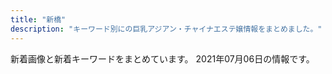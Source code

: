 ```yaml
---
title: "新橋"
description: "キーワード別にの巨乳アジアン・チャイナエステ嬢情報をまとめました。"
---
```


新着画像と新着キーワードをまとめています。
2021年07月06日の情報です。

<DmmAffiliateIns />
<KeywordTable
  shops={
    [
    {
        "url": "http://tamachi-en.link/",
        "name": "\u7e01",
        "station": "JR\u7530\u753a\u99c5\u6771\u53e3",
        "keywords": {
            "C": 16
        },
        "img_links": [
            "http://tamachi-en.link/images/sakula.jpg",
            "http://tamachi-en.link/images/g3.jpg",
            "http://tamachi-en.link/images/g1.jpg",
            "http://tamachi-en.link/images/g5.jpg",
            "http://tamachi-en.link/images/g0.jpg",
            "http://tamachi-en.link/images/g8.jpg",
            "http://tamachi-en.link/images/g2.jpg",
            "http://tamachi-en.link/images/g6.jpg",
            "http://tamachi-en.link/images/zi_link.png",
            "http://tamachi-en.link/images/g4.jpg",
            "http://tamachi-en.link/images/zi_staff.png",
            "http://tamachi-en.link/images/top.jpg",
            "http://tamachi-en.link/images/mobile.png",
            "http://tamachi-en.link/images/new1.jpg"
        ]
    },
    {
        "station": "JR\u6d5c\u677e\u753a\u99c5\u5357\u53e3",
        "url": "http://yukizhouse00.web.fc2.com/",
        "img_links": [
            "http://yukizhouse00.web.fc2.com/images/portfolio/work-5.jpg",
            "http://yukizhouse00.web.fc2.com/images/portfolio/work-4.jpg",
            "http://yukizhouse00.web.fc2.com/images/portfolio/work-1.jpg",
            "http://yukizhouse00.web.fc2.com/images/slider/slid2.jpg",
            "http://yukizhouse00.web.fc2.com/images/portfolio/work-2.jpg",
            "http://yukizhouse00.web.fc2.com/images/portfolio/work-6.jpg",
            "http://yukizhouse00.web.fc2.com/images/portfolio/work-3.jpg",
            "http://yukizhouse00.web.fc2.com/images/slider/slid1.jpg"
        ],
        "name": "Yuki\u2019s House",
        "keywords": {}
    },
    {
        "keywords": {
            "C": 4,
            "E": 6,
            "D": 14
        },
        "name": "SERA",
        "img_links": [
            "https://hamamatsucho-mensesthe.net/wp/wp-content/uploads/2020/11/urara.jpg",
            "https://hamamatsucho-mensesthe.net/wp/images/top1.jpg",
            "https://hamamatsucho-mensesthe.net/wp/wp-content/uploads/2020/08/ayaka.jpg",
            "https://hamamatsucho-mensesthe.net/wp/wp-content/uploads/2021/07/rika.jpg",
            "https://hamamatsucho-mensesthe.net/images/footer-l.png",
            "https://hamamatsucho-mensesthe.net/images/footer-r.png",
            "https://hamamatsucho-mensesthe.net/images/flower.png",
            "https://hamamatsucho-mensesthe.net/wp/wp-content/uploads/2020/02/nana.jpg",
            "https://hamamatsucho-mensesthe.net/room/room-l1.jpg",
            "https://hamamatsucho-mensesthe.net/room/room-l6.jpg",
            "https://hamamatsucho-mensesthe.net/wp/wp-content/uploads/2019/05/alice-150x150.jpg",
            "https://hamamatsucho-mensesthe.net/wp/wp-content/uploads/2019/07/587590BB-96D0-4887-BE26-3B1413FF7283-150x150.jpeg",
            "https://hamamatsucho-mensesthe.net/staff/top/rika-s1.jpg",
            "https://hamamatsucho-mensesthe.net/staff/top/mitsuki-s1.jpg",
            "https://hamamatsucho-mensesthe.net/wp/wp-content/uploads/2021/01/yuna-150x150.jpg",
            "https://hamamatsucho-mensesthe.net/wp/wp-content/uploads/2020/01/misaki-l2.jpg",
            "https://hamamatsucho-mensesthe.net/icon/facebook.png",
            "https://hamamatsucho-mensesthe.net/room/room-l5.jpg",
            "https://hamamatsucho-mensesthe.net/icon/twitter.png",
            "https://hamamatsucho-mensesthe.net/wp/wp-content/uploads/2020/01/emi-l1.jpg",
            "https://hamamatsucho-mensesthe.net/wp/icon/facebook.png",
            "https://hamamatsucho-mensesthe.net/wp/wp-content/uploads/2021/07/rika-150x150.jpg",
            "https://hamamatsucho-mensesthe.net/wp/wp-content/uploads/2020/10/aki-150x150.jpg",
            "https://hamamatsucho-mensesthe.net/wp/wp-content/uploads/2020/02/stand-by.jpg",
            "https://hamamatsucho-mensesthe.net/wp/images/mensesthe.jpg",
            "https://hamamatsucho-mensesthe.net/wp/wp-content/uploads/2019/05/rin-150x150.jpg",
            "https://hamamatsucho-mensesthe.net/images/clear.png",
            "https://hamamatsucho-mensesthe.net/icon/google_plus.png",
            "https://hamamatsucho-mensesthe.net/wp/images/clear.png",
            "https://hamamatsucho-mensesthe.net/room/room-l3.jpg",
            "https://hamamatsucho-mensesthe.net/wp/wp-content/uploads/2019/07/0677E994-1DBF-4E0E-AB70-7CA5C034B140-150x150.jpeg",
            "https://hamamatsucho-mensesthe.net/wp/wp-content/uploads/2020/02/1714CAA8-3D57-4009-AB72-F5A8E6B60310.jpeg",
            "https://hamamatsucho-mensesthe.net/room/room-l4.jpg",
            "https://hamamatsucho-mensesthe.net/wp/wp-content/uploads/2019/05/nao-150x150.jpg",
            "https://hamamatsucho-mensesthe.net/wp/wp-content/uploads/2018/11/yui-l1.jpg",
            "https://hamamatsucho-mensesthe.net/wp/icon/twitter.png",
            "https://hamamatsucho-mensesthe.net/wp/wp-content/uploads/2019/10/eri-150x150.jpg",
            "https://hamamatsucho-mensesthe.net/staff/top/ayaka-s1.jpg",
            "https://hamamatsucho-mensesthe.net/link/mens-esthe.png",
            "https://hamamatsucho-mensesthe.net/wp/icon/google_plus.png",
            "https://hamamatsucho-mensesthe.net/wp/images/top3.jpg",
            "https://hamamatsucho-mensesthe.net/staff/top/emi-s1.jpg",
            "https://hamamatsucho-mensesthe.net/room/room-l2.jpg",
            "https://hamamatsucho-mensesthe.net/staff/top/rin-s1.jpg",
            "https://hamamatsucho-mensesthe.net/wp/wp-content/uploads/2021/05/yuki.jpg",
            "https://hamamatsucho-mensesthe.net/wp/wp-content/uploads/2020/01/mitsuki.jpg",
            "https://hamamatsucho-mensesthe.net/staff/top/nao-s1.jpg",
            "https://hamamatsucho-mensesthe.net/wp/icon/line.png",
            "https://hamamatsucho-mensesthe.net/staff/top/aki-s1.jpg",
            "https://hamamatsucho-mensesthe.net/staff/top/miyu-s1.jpg",
            "https://hamamatsucho-mensesthe.net/wp/wp-content/uploads/2021/05/yuki-s1-150x150.jpg",
            "https://hamamatsucho-mensesthe.net/wp/images/top2.jpg",
            "https://hamamatsucho-mensesthe.net/icon/line.png"
        ],
        "station": "JR\u6d5c\u677e\u753a\u99c5\u5317\u53e3",
        "url": "https://hamamatsucho-mensesthe.net/"
    },
    {
        "station": "JR\u65b0\u6a4b\u99c5\u70cf\u68ee\u53e3",
        "img_links": [
            "https://aroma-queen.work/images/st/st_bibi_1.jpg",
            "https://aroma-queen.work/images/st/st_19.jpg",
            "https://aroma-queen.work/images/top_campaign_dec.jpg",
            "https://aroma-queen.work/images/st/st_sofea_2.jpg",
            "https://aroma-queen.work/images/st/st_aya_1.jpg",
            "https://aroma-queen.work/images/st/st_rei_2.jpg",
            "https://aroma-queen.work/images/st/st_nana_1.jpg",
            "https://aroma-queen.work/images/st/st_25.jpg",
            "https://aroma-queen.work/images/st/st_16_1.jpg",
            "https://aroma-queen.work/images/st/st_yuri_2.jpg",
            "https://aroma-queen.work/images/st/st_hana_1.jpg",
            "https://aroma-queen.work/images/st/st_kiki2.jpg",
            "https://aroma-queen.work/images/st/st_rei.jpg",
            "https://aroma-queen.work/images/st/st_5_1.jpg",
            "https://aroma-queen.work/images/st/st_mirror_2.jpg",
            "https://aroma-queen.work/images/st/st_minto_1.jpg",
            "https://aroma-queen.work/images/st/st_jerry.jpg",
            "https://aroma-queen.work/images/st/st_yuri_3.jpg",
            "https://aroma-queen.work/images/st/st_koko_1.jpg",
            "https://aroma-queen.work/images/st/st_kiki_1.jpg",
            "https://aroma-queen.work/images/st/st_cindy.jpg",
            "https://aroma-queen.work/images/st/st_mayumi_1.jpg",
            "https://aroma-queen.work/images/st/st_aiko_1.jpg",
            "https://aroma-queen.work/images/st/st_kou1.jpg",
            "https://aroma-queen.work/images/st/st_shizuka_1.jpg",
            "https://aroma-queen.work/images/st/st_nuna.jpg",
            "https://aroma-queen.work/images/st/st_ryuu_2.jpg",
            "https://aroma-queen.work/images/st/st_pink_1.jpg",
            "https://aroma-queen.work/images/st/st_koy_2.jpg",
            "https://aroma-queen.work/images/st/st_miki.jpg",
            "https://aroma-queen.work/images/st/st_nami_1.jpg",
            "https://aroma-queen.work/images/st/st_nuna3.jpg",
            "https://aroma-queen.work/images/st/st_rei_3.jpg",
            "https://aroma-queen.work/images/st/st_mai_1.jpg",
            "https://aroma-queen.work/images/st/st_pink_2.jpg",
            "https://aroma-queen.work/images/st/st_kei.jpg",
            "https://aroma-queen.work/images/week_campaign.jpg",
            "https://aroma-queen.work/images/st/st_chiba_4.jpg",
            "https://aroma-queen.work/images/st/st_koko.jpg",
            "https://aroma-queen.work/images/st/st_14_1.jpg",
            "https://aroma-queen.work/images/st/st_min_2.jpg",
            "https://aroma-queen.work/images/st/st_rinda_6.jpg",
            "https://aroma-queen.work/images/st/st_anan.jpg",
            "https://aroma-queen.work/images/st/st_rinda_2.jpg",
            "https://aroma-queen.work/images/st/st_bibi.jpg",
            "https://aroma-queen.work/images/st/st_four1.jpg",
            "https://aroma-queen.work/images/st/st_rinda_4.jpg",
            "https://aroma-queen.work/images/st/st_maria.jpg",
            "https://aroma-queen.work/images/st/st_eri.jpg",
            "https://aroma-queen.work/images/st/st_rinda_0.jpg",
            "https://aroma-queen.work/images/st/st_10_1.jpg",
            "https://aroma-queen.work/images/st/st_nana.jpg",
            "https://aroma-queen.work/images/st/st_ou_3.jpg",
            "https://aroma-queen.work/images/st/st_jj_1.jpg",
            "https://aroma-queen.work/images/st/st_huxa.jpg",
            "https://aroma-queen.work/images/st/st_13.jpg",
            "https://aroma-queen.work/images/st/st_aiko_2.jpg",
            "https://aroma-queen.work/images/st/st_17_2.jpg",
            "https://aroma-queen.work/images/st/st_sakura_1.jpg",
            "https://aroma-queen.work/images/st/st_ai.jpg",
            "https://aroma-queen.work/images/st/st_min_4.jpg",
            "https://aroma-queen.work/images/st/st_hara3.jpg",
            "https://aroma-queen.work/images/st/st_chiba_2.jpg",
            "https://aroma-queen.work/images/st/st_joy_2.jpg",
            "https://aroma-queen.work/images/st/st_kaori_1.jpg",
            "https://aroma-queen.work/images/st/st_7_1.jpg",
            "https://aroma-queen.work/images/st/st_hara.jpg",
            "https://aroma-queen.work/images/st/st_joy_1.jpg",
            "https://aroma-queen.work/images/st/st_17.jpg",
            "https://aroma-queen.work/images/st/st_20_1.jpg",
            "https://aroma-queen.work/images/st/st_coco_1.jpg",
            "https://aroma-queen.work/images/st/st_22.jpg",
            "https://aroma-queen.work/images/st/st_joy.jpg",
            "https://aroma-queen.work/images/st/st_aigo.jpg",
            "https://aroma-queen.work/images/st/st_bibi_2.jpg",
            "https://aroma-queen.work/images/st/st_gei.jpg",
            "https://aroma-queen.work/images/st/st_mayumi_2.jpg",
            "https://aroma-queen.work/images/st/st_saya_0.jpg",
            "https://aroma-queen.work/images/st/st_angel_3.jpg",
            "https://aroma-queen.work/images/st/st_nanako.jpg",
            "https://aroma-queen.work/images/top.png",
            "https://aroma-queen.work/images/st/st_mimi_1.jpg",
            "https://aroma-queen.work/images/st/st_maya_1.jpg",
            "https://aroma-queen.work/images/st/st_rena_2.jpg",
            "https://aroma-queen.work/images/st/st_pink_3.jpg",
            "https://aroma-queen.work/images/st/st_risa_1.jpg",
            "https://aroma-queen.work/images/st/st_dan_3.jpg",
            "https://aroma-queen.work/images/st/st_hana_2.jpg",
            "https://aroma-queen.work/images/st/st_21.jpg",
            "https://aroma-queen.work/images/st/st_nori.jpg",
            "https://aroma-queen.work/images/st/st_18.jpg",
            "https://aroma-queen.work/images/st/st_yuri.jpg",
            "https://aroma-queen.work/images/st/st_nan.jpg",
            "https://aroma-queen.work/images/st/st_cake_1.jpg",
            "https://aroma-queen.work/images/st/st_saya_1.jpg",
            "https://aroma-queen.work/images/st/st_ou_1.jpg",
            "https://aroma-queen.work/images/st/st_ami_2.jpg",
            "https://aroma-queen.work/images/st/st_emi_1.jpg",
            "https://aroma-queen.work/images/st/st_ai1.jpg",
            "https://aroma-queen.work/images/st/st_nina_3.jpg",
            "https://aroma-queen.work/images/st/st_lucy_3.jpg",
            "https://aroma-queen.work/images/top_campaign_spring.jpg",
            "https://aroma-queen.work/images/st/st_mirror_3.jpg",
            "https://aroma-queen.work/images/st/st_20.jpg",
            "https://aroma-queen.work/images/top2.png",
            "https://aroma-queen.work/images/st/st_party_2.jpg",
            "https://aroma-queen.work/images/st/st_maisy.jpg",
            "https://aroma-queen.work/images/st/st_honey_1.jpg",
            "https://aroma-queen.work/images/st/st_risa_2.jpg",
            "https://aroma-queen.work/images/st/st_nuna2.jpg",
            "https://aroma-queen.work/images/st/st_aya.jpg",
            "https://aroma-queen.work/images/st/st_emi.jpg",
            "https://aroma-queen.work/images/st/st_ai_1.jpg",
            "https://aroma-queen.work/images/st/st_dan_2.jpg",
            "https://aroma-queen.work/images/st/st_17_1.jpg",
            "https://aroma-queen.work/images/st/st_sayuri_1.jpg",
            "https://aroma-queen.work/images/st/st_kou2.jpg",
            "https://aroma-queen.work/images/st/st_rinda_1.jpg",
            "https://aroma-queen.work/images/st/st_yumi.jpg",
            "https://aroma-queen.work/images/st/st_get_3.jpg",
            "https://aroma-queen.work/images/st/st_chiba_1.jpg",
            "https://aroma-queen.work/images/st/st_eiri.jpg",
            "https://aroma-queen.work/images/st/st_.jpg",
            "https://aroma-queen.work/images/st/st_jasmine_1.jpg",
            "https://aroma-queen.work/images/st/st_angel_2.jpg",
            "https://aroma-queen.work/images/st/st_ou_2.jpg",
            "https://aroma-queen.work/images/st/st_dan_1.jpg",
            "https://aroma-queen.work/images/st/st_kaori_2.jpg",
            "https://aroma-queen.work/images/st/st_yuyu.jpg"
        ],
        "name": "Aroma Coco8",
        "keywords": {
            "\u80f8": 4,
            "\u30bb\u30af\u30b7\u30fc": 25,
            "F": 2,
            "\u4e73": 4,
            "E": 13,
            "D": 7
        },
        "url": "https://aroma-queen.work/"
    },
    {
        "keywords": {
            "86": 4,
            "88": 11,
            "90": 2,
            "92": 5,
            "84": 6,
            "85": 12,
            "\u80f8": 1
        },
        "img_links": [
            "http://es-leon.link/images/guide3.jpg",
            "http://es-leon.link/images/nav_link05_no.png",
            "http://es-leon.link/photos/sites/45/2021/05/2021052608061121.jpg",
            "http://es-leon.link/images/nav_link06_no.png",
            "http://es-leon.link/images/slider04.jpg",
            "http://es-leon.link/images/nav_link07_no.png",
            "http://es-leon.link/photos/sites/45/2021/03/2021033111033425.jpg",
            "http://es-leon.link/photos/sites/45/2021/02/2021022815420713.jpg",
            "http://es-leon.link/photos/sites/45/2021/02/202102091355044.jpg",
            "http://es-leon.link/images/img_info.jpg",
            "http://es-leon.link/photos/sites/45/2021/02/2021022815431041.jpg",
            "http://es-leon.link/photos/sites/45/2021/05/2021050301212645.jpg",
            "http://es-leon.link/images/pagetop.jpg",
            "http://es-leon.link/photos/sites/45/2021/02/2021022813203297.jpg",
            "http://es-leon.link/photos/sites/45/2021/03/202103310417001.jpg",
            "http://es-leon.link/photos/sites/45/2021/06/2021062804513224.jpg",
            "http://es-leon.link/photos/sites/45/2021/04/2021041118464285.jpg",
            "http://es-leon.link/images/lineline.png",
            "http://es-leon.link/images/profile.png",
            "http://es-leon.link/images/nav_link03_no.png",
            "http://es-leon.link/photos/sites/45/2021/03/2021031222420647.jpg",
            "http://es-leon.link/photos/sites/45/2021/02/2021022702210178.jpg",
            "http://es-leon.link/photos/sites/45/2020/10/2020101318300043.jpg",
            "http://es-leon.link/images/guide2.jpg",
            "http://es-leon.link/photos/sites/45/2021/04/2021041118451354.jpg",
            "http://es-leon.link/images/guide6.jpg",
            "http://es-leon.link/images/guide8.jpg",
            "http://es-leon.link/photos/sites/45/2021/04/2021043013400012.jpg",
            "http://es-leon.link/photos/sites/45/2021/03/2021033111035026.jpg",
            "http://es-leon.link/images/nav_link01_no.png",
            "http://es-leon.link/photos/sites/45/2021/04/2021043013393443.jpg",
            "http://es-leon.link/photos/sites/45/2021/05/2021052608044541.jpg",
            "http://es-leon.link/photos/sites/45/2021/05/2021053003333110.jpg",
            "http://es-leon.link/photos/sites/45/2021/03/2021033111023925.jpg",
            "http://es-leon.link/photos/sites/45/2021/05/2021050801322582.jpg",
            "http://es-leon.link/photos/sites/45/2021/06/202106280451406.jpg",
            "http://es-leon.link/photos/sites/45/2021/03/2021031222423325.jpg",
            "http://es-leon.link/photos/sites/45/2021/05/2021050801330145.jpg",
            "http://es-leon.link/photos/sites/45/2020/10/202010010328436.jpg",
            "http://es-leon.link/photos/sites/45/2020/10/2020100103284496.jpg",
            "http://es-leon.link/photos/sites/45/2021/04/2021043013395329.jpg",
            "http://es-leon.link/photos/sites/45/2021/05/2021052608131497.jpg",
            "http://es-leon.link/photos/sites/45/2021/05/2021050416545177.jpg",
            "http://es-leon.link/images/slider00.jpg",
            "http://es-leon.link/photos/sites/45/2021/03/2021041002184750.jpg",
            "http://es-leon.link/photos/sites/45/2021/05/2021050801323975.jpg",
            "http://es-leon.link/photos/sites/45/2020/10/2020101318294854.jpg",
            "http://es-leon.link/images/header.png",
            "http://es-leon.link/images/slider02.jpg",
            "http://es-leon.link/images/nav_link02_no.png",
            "http://es-leon.link/photos/sites/45/2021/02/202102281658118.jpg",
            "http://es-leon.link/photos/sites/45/2021/05/2021053003331795.jpg",
            "http://es-leon.link/images/guide7.jpg",
            "http://es-leon.link/photos/sites/45/2021/05/2021051217263416.jpg",
            "http://es-leon.link/images/qr.png",
            "http://es-leon.link/images/guide5.jpg",
            "http://es-leon.link/images/guide1.jpg",
            "http://es-leon.link/photos/sites/45/2021/02/2021021014235421.jpg",
            "http://es-leon.link/photos/sites/45/2021/03/2021033111032173.jpg",
            "http://es-leon.link/photos/sites/45/2021/05/2021050617464464.jpg",
            "http://es-leon.link/images/slider01.jpg",
            "http://es-leon.link/photos/sites/45/2021/06/2021062907281342.jpg",
            "http://es-leon.link/photos/sites/45/2021/06/2021062605513683.jpg",
            "http://es-leon.link/images/card.png",
            "http://es-leon.link/photos/sites/45/2021/05/2021050416550882.jpg",
            "http://es-leon.link/images/nav_link04_no.png",
            "http://es-leon.link/photos/sites/45/2020/10/2020101404192576.jpg",
            "http://es-leon.link/images/guide4.jpg",
            "http://es-leon.link/images/slider03.jpg",
            "http://es-leon.link/images/guide2.png",
            "http://es-leon.link/photos/sites/45/2021/04/2021043018143110.jpg",
            "http://es-leon.link/photos/sites/45/2021/02/2021022813195234.jpg",
            "http://es-leon.link/images/guide1.png",
            "http://es-leon.link/photos/sites/45/2021/06/2021061018070213.jpg"
        ],
        "station": "JR\u65b0\u6a4b\u99c5\u70cf\u68ee\u53e3",
        "url": "http://es-leon.link/",
        "name": "LEON"
    },
    {
        "station": "JR\u65b0\u6a4b\u99c5\u70cf\u68ee\u53e3",
        "url": "http://www.momigoku.mensest.com/",
        "keywords": {
            "87": 36,
            "C": 21,
            "\u30bb\u30af\u30b7\u30fc": 1,
            "E": 4,
            "D": 28
        },
        "img_links": [
            "http://www.momigoku.mensest.com/files/001-03.jpg",
            "http://www.momigoku.mensest.com/files/002-03.jpg",
            "http://www.momigoku.mensest.com/files/005-03.jpg",
            "http://www.momigoku.mensest.com/photo_news/upimg/6504960e3d603628fe_0.jpg",
            "http://www.momigoku.mensest.com/photo_news/upimg/6504960e3d603628fe_1.jpg",
            "http://www.momigoku.mensest.com/files/005-02.jpg",
            "http://www.momigoku.mensest.com/files/006.jpg",
            "http://www.momigoku.mensest.com/images/r3.jpg",
            "http://www.momigoku.mensest.com/files/004.jpg",
            "http://www.momigoku.mensest.com/files/008-03.jpg",
            "http://www.momigoku.mensest.com/files/006-02.jpg",
            "http://www.momigoku.mensest.com/files/007-03.jpg",
            "http://www.momigoku.mensest.com/files/006-03.jpg",
            "http://www.momigoku.mensest.com/files/001-02.jpg",
            "http://www.momigoku.mensest.com/files/002.jpg",
            "http://www.momigoku.mensest.com/files/001.jpg",
            "http://www.momigoku.mensest.com/files/008-02.jpg",
            "http://www.momigoku.mensest.com/photo_news/upimg/6568560e4063c21661_0.jpg",
            "http://www.momigoku.mensest.com/files/003.jpg",
            "http://www.momigoku.mensest.com/files/009-02.jpg",
            "http://www.momigoku.mensest.com/files/004-03.jpg",
            "http://www.momigoku.mensest.com/files/003-02.jpg",
            "http://www.momigoku.mensest.com/files/005.jpg",
            "http://www.momigoku.mensest.com/files/008.jpg",
            "http://www.momigoku.mensest.com/files/002-02.jpg",
            "http://www.momigoku.mensest.com/files/003-03.jpg",
            "http://www.momigoku.mensest.com/files/009.jpg",
            "http://www.momigoku.mensest.com/images/mobile.jpg",
            "http://www.momigoku.mensest.com/images/line.png",
            "http://www.momigoku.mensest.com/files/007.jpg",
            "http://www.momigoku.mensest.com/files/004-02.jpg",
            "http://www.momigoku.mensest.com/files/009-03.jpg",
            "http://www.momigoku.mensest.com/files/007-02.jpg"
        ],
        "name": "\u3082\u307f\u6975"
    },
    {
        "name": "Artemis",
        "station": "JR\u6d5c\u677e\u753a\u99c5\u5317\u53e3",
        "img_links": [
            "https://hamamatsucho-esthe.work/icon/line.png",
            "https://hamamatsucho-esthe.work/button/blog.png",
            "https://hamamatsucho-esthe.work/icon/facebook.png",
            "https://hamamatsucho-esthe.work/room/3-l.jpg",
            "https://hamamatsucho-esthe.work/2018/11/09/kana-s1.jpg",
            "https://hamamatsucho-esthe.work/images/main-sp.jpg",
            "https://hamamatsucho-esthe.work/staff/riko-s1.jpg",
            "https://hamamatsucho-esthe.work/2020/11/06/momo-s1.jpg",
            "https://hamamatsucho-esthe.work/menu/gallery.png",
            "https://hamamatsucho-esthe.work/2019/01/14/emi-s1.jpg",
            "https://hamamatsucho-esthe.work/staff/yuki-s1.jpg",
            "https://hamamatsucho-esthe.work/room/esthe1.jpg",
            "https://hamamatsucho-esthe.work/room/esthe2.jpg",
            "https://hamamatsucho-esthe.work/images/footer-l.png",
            "https://hamamatsucho-esthe.work/menu/home.png",
            "https://hamamatsucho-esthe.work/menu/info.png",
            "https://hamamatsucho-esthe.work/room/2-l.jpg",
            "https://hamamatsucho-esthe.work/icon/twitter.png",
            "https://hamamatsucho-esthe.work/staff/riri-s1.jpg",
            "https://hamamatsucho-esthe.work/room/esthe3.jpg",
            "https://hamamatsucho-esthe.work/room/1-l.jpg",
            "https://hamamatsucho-esthe.work/images/clear.png",
            "https://hamamatsucho-esthe.work/menu/blog.png",
            "https://hamamatsucho-esthe.work/staff/riri-l1.jpg",
            "https://hamamatsucho-esthe.work/staff/nana-l1.jpg",
            "https://hamamatsucho-esthe.work/staff/maki-l1.jpg",
            "https://hamamatsucho-esthe.work/2018/12/26/sayaka-s1.jpg",
            "https://hamamatsucho-esthe.work/icon/google_plus.png",
            "https://hamamatsucho-esthe.work/room/4-l.jpg",
            "https://hamamatsucho-esthe.work/2019/11/05/nanami-s1.jpg",
            "https://hamamatsucho-esthe.work/images/flower.png",
            "https://hamamatsucho-esthe.work/2019/05/25/koko-s1.jpg",
            "https://hamamatsucho-esthe.work/2020/07/30/maki-s1.jpg",
            "https://hamamatsucho-esthe.work/2021/04/22/nana-s1.jpg",
            "https://hamamatsucho-esthe.work/images/footer-r.png",
            "https://hamamatsucho-esthe.work/staff/mimi-l1.jpg",
            "https://hamamatsucho-esthe.work/2021/03/26/riri-s1.jpg",
            "https://hamamatsucho-esthe.work/room/2-s.jpg",
            "https://hamamatsucho-esthe.work/2019/06/14/riri-s1.jpg",
            "https://hamamatsucho-esthe.work/images/qrcode.png",
            "https://hamamatsucho-esthe.work/2020/01/05/yuki-s1.jpg",
            "https://hamamatsucho-esthe.work/button/home.png",
            "https://hamamatsucho-esthe.work/room/4-s.jpg",
            "https://hamamatsucho-esthe.work/images/main1.jpg",
            "https://hamamatsucho-esthe.work/2021/06/04/yuki-s1.jpg",
            "https://hamamatsucho-esthe.work/room/1-s.jpg",
            "https://hamamatsucho-esthe.work/staff/maki-s1.jpg",
            "https://hamamatsucho-esthe.work/menu/friend.png",
            "https://hamamatsucho-esthe.work/2019/05/25/riko-s1.jpg",
            "https://hamamatsucho-esthe.work/button/staff.png",
            "https://hamamatsucho-esthe.work/kana01.png",
            "https://hamamatsucho-esthe.work/staff/nana-s1.jpg",
            "https://hamamatsucho-esthe.work/staff/mimi-s1.jpg",
            "https://hamamatsucho-esthe.work/staff/yuki-l1.jpg",
            "https://hamamatsucho-esthe.work/room/3-s.jpg",
            "https://hamamatsucho-esthe.work/2021/05/20/mimi-s1.jpg"
        ],
        "keywords": {
            "D": 15,
            "C": 10
        },
        "url": "https://hamamatsucho-esthe.work/"
    },
    {
        "url": "https://minazuki-tokyo.com/",
        "station": "JR\u6d5c\u677e\u753a\u99c5\u5357\u53e3",
        "keywords": {
            "86": 4,
            "90": 4,
            "85": 4,
            "83": 4,
            "87": 4
        },
        "img_links": [
            "https://minazuki-tokyo.com/wp-content/uploads/2021/02/sm04.png",
            "https://minazuki-tokyo.com/wp-content/uploads/2021/02/yuyu.png",
            "https://minazuki-tokyo.com/wp-content/uploads/2021/02/sm01.png",
            "https://minazuki-tokyo.com/wp-content/uploads/2021/02/t02.png",
            "https://minazuki-tokyo.com/wp-content/uploads/2020/11/photo05.png",
            "https://minazuki-tokyo.com/wp-content/uploads/2021/02/top2.png",
            "https://minazuki-tokyo.com/wp-content/uploads/2020/11/photo01.png",
            "https://minazuki-tokyo.com/wp-content/uploads/2021/02/haru.png",
            "https://minazuki-tokyo.com/wp-content/uploads/2021/02/t08.png",
            "https://minazuki-tokyo.com/wp-content/uploads/2021/02/yumi.png",
            "https://minazuki-tokyo.com/wp-content/uploads/2020/11/photo04.png",
            "https://minazuki-tokyo.com/wp-content/uploads/2021/02/ayu.jpg",
            "https://minazuki-tokyo.com/wp-content/uploads/2021/02/cam.png",
            "https://minazuki-tokyo.com/wp-content/uploads/2021/02/sm02.png",
            "https://minazuki-tokyo.com/wp-content/uploads/2021/02/haru.jpg",
            "https://minazuki-tokyo.com/wp-content/uploads/2021/02/t05.png",
            "https://minazuki-tokyo.com/wp-content/uploads/2021/02/t01.png",
            "https://minazuki-tokyo.com/wp-content/uploads/2021/02/price.png",
            "https://minazuki-tokyo.com/wp-content/uploads/2021/02/t03.png",
            "https://minazuki-tokyo.com/wp-content/uploads/2021/02/sm03.png",
            "https://minazuki-tokyo.com/wp-content/uploads/2021/02/koyuri.png",
            "https://minazuki-tokyo.com/wp-content/uploads/2021/02/ayu.png",
            "https://minazuki-tokyo.com/wp-content/uploads/2021/02/t07.png",
            "https://minazuki-tokyo.com/wp-content/uploads/2021/02/koyuri-1.jpg",
            "https://minazuki-tokyo.com/wp-content/uploads/2020/11/photo03.png",
            "https://minazuki-tokyo.com/wp-content/uploads/2021/02/t06.png",
            "https://minazuki-tokyo.com/wp-content/uploads/2020/11/photo02.png",
            "https://minazuki-tokyo.com/wp-content/uploads/2021/02/top1.png",
            "https://minazuki-tokyo.com/wp-content/uploads/2021/02/t04.png",
            "https://minazuki-tokyo.com/wp-content/uploads/2021/02/yuyu2.jpg",
            "https://minazuki-tokyo.com/wp-content/uploads/2021/03/top10.png",
            "https://minazuki-tokyo.com/wp-content/uploads/2021/02/yumi.jpg",
            "https://minazuki-tokyo.com/wp-content/uploads/2021/02/2-09.png"
        ],
        "name": "\u6c34\u7121\u6708\uff5e\u307f\u306a\u3065\u304d\uff5e"
    },
    {
        "url": "http://www.shiawasenojikan.esjp.info/",
        "name": "\u5e78\u305b\u306e\u6642\u9593",
        "keywords": {
            "88": 1,
            "87": 3,
            "D": 5,
            "86": 1
        },
        "station": "JR\u65b0\u6a4b\u99c5\u65e5\u6bd4\u8c37\u53e3",
        "img_links": [
            "http://www.shiawasenojikan.esjp.info/files/010-03.jpg",
            "http://www.shiawasenojikan.esjp.info/files/009-03.jpg",
            "http://www.shiawasenojikan.esjp.info/images/staff_t.jpg",
            "http://www.shiawasenojikan.esjp.info/files/001-02.jpg",
            "http://www.shiawasenojikan.esjp.info/images/int2.jpg",
            "http://www.shiawasenojikan.esjp.info/images/interior_t.jpg",
            "http://www.shiawasenojikan.esjp.info/files/010.jpg",
            "http://www.shiawasenojikan.esjp.info/images/head.jpg",
            "http://www.shiawasenojikan.esjp.info/files/015.jpg",
            "http://www.shiawasenojikan.esjp.info/files/003.jpg",
            "http://www.shiawasenojikan.esjp.info/files/001.jpg",
            "http://www.shiawasenojikan.esjp.info/images/link_t.jpg",
            "http://www.shiawasenojikan.esjp.info/files/009-02.jpg",
            "http://www.shiawasenojikan.esjp.info/files/001-03.jpg",
            "http://www.shiawasenojikan.esjp.info/files/003-02.jpg",
            "http://www.shiawasenojikan.esjp.info/images/news.jpg",
            "http://www.shiawasenojikan.esjp.info/images/sys3.jpg",
            "http://www.shiawasenojikan.esjp.info/files/009.jpg",
            "http://www.shiawasenojikan.esjp.info/images/tel.jpg",
            "http://www.shiawasenojikan.esjp.info/images/mobile.jpg",
            "http://www.shiawasenojikan.esjp.info/files/003-03.jpg",
            "http://www.shiawasenojikan.esjp.info/files/010-02.jpg",
            "http://www.shiawasenojikan.esjp.info/files/015-03.jpg",
            "http://www.shiawasenojikan.esjp.info/files/015-02.jpg"
        ]
    },
    {
        "img_links": [
            "http://melpomene-est.biz/images/rosel.png",
            "http://melpomene-est.biz/images/cg01.jpg",
            "http://melpomene-est.biz/images/roser.png",
            "http://melpomene-est.biz/images/r5.jpg",
            "http://melpomene-est.biz/images/r1.jpg",
            "http://melpomene-est.biz/images/r2.jpg",
            "http://melpomene-est.biz/images/cg08.jpg",
            "http://melpomene-est.biz/images/ac3.jpg",
            "http://melpomene-est.biz/images/cg05.jpg",
            "http://melpomene-est.biz/images/qrc.png",
            "http://melpomene-est.biz/images/r3.jpg",
            "http://melpomene-est.biz/images/cg06.jpg",
            "http://melpomene-est.biz/images/ac4.jpg",
            "http://melpomene-est.biz/images/ac1.jpg",
            "http://melpomene-est.biz/images/b6.jpg",
            "http://melpomene-est.biz/images/tel.png",
            "http://melpomene-est.biz/images/cg09.jpg",
            "http://melpomene-est.biz/images/b3.jpg",
            "http://melpomene-est.biz/images/r6.jpg",
            "http://melpomene-est.biz/images/ac2.jpg",
            "http://melpomene-est.biz/images/kan.jpg",
            "http://melpomene-est.biz/images/r4.jpg",
            "http://melpomene-est.biz/images/b1.jpg",
            "http://melpomene-est.biz/images/cg02.jpg",
            "http://melpomene-est.biz/images/b2.jpg",
            "http://melpomene-est.biz/images/b5.jpg",
            "http://melpomene-est.biz/images/cg03.jpg",
            "http://melpomene-est.biz/images/b4.jpg"
        ],
        "station": "JR\u65b0\u6a4b\u99c5\u65e5\u6bd4\u8c37\u53e3",
        "url": "http://melpomene-est.biz/",
        "name": "\u30bb\u30cf\u30c8",
        "keywords": {
            "87": 6,
            "86": 31
        }
    },
    {
        "name": "\u3072\u307e\u308f\u308a",
        "keywords": {
            "D": 2,
            "87": 2,
            "86": 3,
            "C": 3
        },
        "station": "JR\u6d5c\u677e\u753a\u99c5\u5317\u53e3",
        "img_links": [
            "http://www.himawari.mensest.com/files/006-02.jpg",
            "http://www.himawari.mensest.com/images/bj3.jpg",
            "http://www.himawari.mensest.com/images/hua.jpg",
            "http://www.himawari.mensest.com/files/002-02.jpg",
            "http://www.himawari.mensest.com/files/002.jpg",
            "http://www.himawari.mensest.com/images/s_info.jpg",
            "http://www.himawari.mensest.com/files/003-02.jpg",
            "http://www.himawari.mensest.com/images/s_staff.jpg",
            "http://www.himawari.mensest.com/files/006.jpg",
            "http://www.himawari.mensest.com/images/s_news.jpg",
            "http://www.himawari.mensest.com/images/bj1.jpg",
            "http://www.himawari.mensest.com/files/003.jpg",
            "http://www.himawari.mensest.com/files/004.jpg",
            "http://www.himawari.mensest.com/images/s_link.jpg",
            "http://www.himawari.mensest.com/images/top.png",
            "http://www.himawari.mensest.com/images/mobile.jpg",
            "http://www.himawari.mensest.com/files/005.jpg",
            "http://www.himawari.mensest.com/files/004-02.jpg",
            "http://www.himawari.mensest.com/files/005-02.jpg"
        ],
        "url": "http://www.himawari.mensest.com/"
    },
    {
        "keywords": {
            "D": 6,
            "F": 3,
            "C": 2,
            "E": 3
        },
        "img_links": [
            "https://hamamatsucho-mensesthe.com/menu/home.png",
            "https://hamamatsucho-mensesthe.com/staff/nana-s1.jpg",
            "https://hamamatsucho-mensesthe.com/images/header3.png",
            "https://hamamatsucho-mensesthe.com/staff2/wp-content/uploads/2020/11/siruet.png",
            "https://hamamatsucho-mensesthe.com/staff/yoko-s1.jpg",
            "https://hamamatsucho-mensesthe.com/nana03.png",
            "https://hamamatsucho-mensesthe.com/staff/yuyu-l1.jpg",
            "https://hamamatsucho-mensesthe.com/staff2/wp-content/uploads/2021/06/hime01.png",
            "https://hamamatsucho-mensesthe.com/2017/10/08/ruru-s1.jpg",
            "https://hamamatsucho-mensesthe.com/staff2/wp-content/uploads/2019/12/nanami02-2.png",
            "https://hamamatsucho-mensesthe.com/icon/twitter.png",
            "https://hamamatsucho-mensesthe.com/menu/friend.png",
            "https://hamamatsucho-mensesthe.com/icon/google_plus.png",
            "https://hamamatsucho-mensesthe.com/menu/sche.png",
            "https://hamamatsucho-mensesthe.com/2018/03/02/anna-s1.jpg",
            "https://hamamatsucho-mensesthe.com/2018/11/23/arisa-s1.jpg",
            "https://hamamatsucho-mensesthe.com/room/1.jpg",
            "https://hamamatsucho-mensesthe.com/staff/koko-s1.jpg",
            "https://hamamatsucho-mensesthe.com/button/staff.png",
            "https://hamamatsucho-mensesthe.com/room/esthe1.jpg",
            "https://hamamatsucho-mensesthe.com/staff/yoko-l1.jpg",
            "https://hamamatsucho-mensesthe.com/images/footer-r.png",
            "https://hamamatsucho-mensesthe.com/staff/koko-l1.jpg",
            "https://hamamatsucho-mensesthe.com/staff2/wp-content/uploads/2021/03/miku03.png",
            "https://hamamatsucho-mensesthe.com/staff2/wp-content/uploads/2021/06/linko05.png",
            "https://hamamatsucho-mensesthe.com/2018/06/08/hana-s2.jpg",
            "https://hamamatsucho-mensesthe.com/menu/gallery.png",
            "https://hamamatsucho-mensesthe.com/staff2/wp-content/uploads/2021/06/ai01.png",
            "https://hamamatsucho-mensesthe.com/kumi2.jpg",
            "https://hamamatsucho-mensesthe.com/2018/12/21/koko-s1.jpg",
            "https://hamamatsucho-mensesthe.com/staff/nana-l1.jpg",
            "https://hamamatsucho-mensesthe.com/room/2.jpg",
            "https://hamamatsucho-mensesthe.com/images/flower.png",
            "https://hamamatsucho-mensesthe.com/menu/info.png",
            "https://hamamatsucho-mensesthe.com/staff2/wp-content/uploads/2021/05/mimi02.png",
            "https://hamamatsucho-mensesthe.com/staff/yuyu-s1.jpg",
            "https://hamamatsucho-mensesthe.com/kumi1.jpg",
            "https://hamamatsucho-mensesthe.com/staff2/wp-content/uploads/2020/11/momo02.png",
            "https://hamamatsucho-mensesthe.com/staff2/wp-content/uploads/2021/03/rina03.png",
            "https://hamamatsucho-mensesthe.com/2018/06/12/yoko-s1.jpg",
            "https://hamamatsucho-mensesthe.com/room/4.jpg",
            "https://hamamatsucho-mensesthe.com/staff2/wp-content/uploads/2021/06/yuki02.png",
            "https://hamamatsucho-mensesthe.com/button/home.png",
            "https://hamamatsucho-mensesthe.com/room/esthe3.jpg",
            "https://hamamatsucho-mensesthe.com/staff2/wp-content/uploads/2019/12/haru-1.png",
            "https://hamamatsucho-mensesthe.com/images/main1.jpg",
            "https://hamamatsucho-mensesthe.com/button/sche.png",
            "https://hamamatsucho-mensesthe.com/icon/facebook.png",
            "https://hamamatsucho-mensesthe.com/miyuki01.png",
            "https://hamamatsucho-mensesthe.com/images/clear.png",
            "https://hamamatsucho-mensesthe.com/staff/arisa-l1.jpg",
            "https://hamamatsucho-mensesthe.com/staff2/wp-content/uploads/2021/06/miki01.png",
            "https://hamamatsucho-mensesthe.com/room/3.jpg",
            "https://hamamatsucho-mensesthe.com/icon/line.png",
            "https://hamamatsucho-mensesthe.com/staff/arisa-s1.jpg",
            "https://hamamatsucho-mensesthe.com/images/footer-l.png",
            "https://hamamatsucho-mensesthe.com/room/esthe2.jpg",
            "https://hamamatsucho-mensesthe.com/2018/12/21/yuyu-s1.jpg",
            "https://hamamatsucho-mensesthe.com/images/main-sp.jpg"
        ],
        "name": "Oriental Spa",
        "url": "https://hamamatsucho-mensesthe.com/",
        "station": "JR\u6d5c\u677e\u753a\u99c5\u5317\u53e3"
    },
    {
        "name": "Pandora*\u30d1\u30f3\u30c9\u30e9",
        "url": "http://www.es-tokyo.link",
        "station": "JR\u6d5c\u677e\u753a\u99c5\u5357\u53e3",
        "keywords": {},
        "img_links": [
            "http://www.es-tokyo.link/images/s1.png",
            "http://www.es-tokyo.link/img/erin1.jpg",
            "http://www.es-tokyo.link/images/9.jpg",
            "http://www.es-tokyo.link/images/interior_t.jpg",
            "http://www.es-tokyo.link/images/20.jpg",
            "http://www.es-tokyo.link/img/momoko1.jpg",
            "http://www.es-tokyo.link/img/izumi1.jpg",
            "http://www.es-tokyo.link/images/sys1.jpg",
            "http://www.es-tokyo.link/images/22.jpg",
            "http://www.es-tokyo.link/images/head.jpg",
            "http://www.es-tokyo.link/img/emili1.jpg",
            "http://www.es-tokyo.link/img/rin1.jpg",
            "http://www.es-tokyo.link/images/19.jpg",
            "http://www.es-tokyo.link/images/31.jpg",
            "http://www.es-tokyo.link/img/minami1.jpg",
            "http://www.es-tokyo.link/img/miwa1.jpg",
            "http://www.es-tokyo.link/img/naomi1.jpg",
            "http://www.es-tokyo.link/img/mayu1.jpg",
            "http://www.es-tokyo.link/img/izumi2.jpg",
            "http://www.es-tokyo.link/images/tel.jpg",
            "http://www.es-tokyo.link/img/ami1.jpg",
            "http://www.es-tokyo.link/images/32.jpg",
            "http://www.es-tokyo.link/img/hikari1.jpg",
            "http://www.es-tokyo.link/images/23.jpg",
            "http://www.es-tokyo.link/images/3.jpg",
            "http://www.es-tokyo.link/images/mobile.jpg",
            "http://www.es-tokyo.link/img/suzu1.jpg",
            "http://www.es-tokyo.link/img/minami2.jpg",
            "http://www.es-tokyo.link/images/b3.jpg",
            "http://www.es-tokyo.link/images/30.jpg",
            "http://www.es-tokyo.link/images/b2.jpg",
            "http://www.es-tokyo.link/images/24.jpg",
            "http://www.es-tokyo.link/images/25.jpg",
            "http://www.es-tokyo.link/images/5.jpg",
            "http://www.es-tokyo.link/images/newface.jpg",
            "http://www.es-tokyo.link/images/int1.jpg",
            "http://www.es-tokyo.link/images/news.jpg",
            "http://www.es-tokyo.link/images/28.jpg",
            "http://www.es-tokyo.link/img/erin2.jpg",
            "http://www.es-tokyo.link/img/kaori1.jpg",
            "http://www.es-tokyo.link/img/yui1.jpg",
            "http://www.es-tokyo.link/images/int2.jpg",
            "http://www.es-tokyo.link/images/b1.jpg",
            "http://www.es-tokyo.link/images/sys2.jpg",
            "http://www.es-tokyo.link/images/27.jpg",
            "http://www.es-tokyo.link/images/staff_t.jpg"
        ]
    },
    {
        "name": "\u68ee\u306e\u9999",
        "keywords": {},
        "url": "https://www.morinokaori-massage.com/",
        "station": "JR\u7530\u753a\u99c5\u897f\u53e3",
        "img_links": [
            "https://static.wixstatic.com/media/c0eb72_43f5a28bd3004602b64ed4bc3095af0e~mv2.png",
            "https://static.wixstatic.com/media/c0eb72_349ce6f6faed4c09b9ec1e412ba7a370~mv2.jpg",
            "https://static.wixstatic.com/media/c0eb72_9f57c6ba804e4a55805040f7832a3bb9~mv2.png",
            "https://static.wixstatic.com/media/c0eb72_026f8703429f4d1a93067d6664ba9e24~mv2.png",
            "https://static.wixstatic.com/media/c0eb72_068fd8e3a6034963bb1dcf1002759294~mv2.png"
        ]
    },
    {
        "img_links": [
            "http://romantic-est.info/img/r5.jpg",
            "http://romantic-est.info/img/r4.jpg",
            "https://s-este.jp/img/common/freebanner/200_40.png",
            "http://romantic-est.info/img/r1.jpg",
            "http://romantic-est.info/img/r2.jpg",
            "http://romantic-est.info/img/cg111.jpg",
            "http://romantic-est.info/img/topimg.jpg",
            "http://romantic-est.info/img/cg03.jpg",
            "https://www.est-tatsujin.jp/theme/esthe_no_tatsujin_front/banner/estbnr_s2_200x40.jpg",
            "http://romantic-est.info/img/r3.jpg",
            "http://romantic-est.info/img/line.jpg",
            "http://romantic-est.info/img/cg061.jpg",
            "http://romantic-est.info/img/kan.jpg",
            "http://romantic-est.info/img/cg071.jpg",
            "http://romantic-est.info/img/cg09.jpg",
            "http://romantic-est.info/img/rec00.jpg",
            "http://romantic-est.info/img/cg091.jpg",
            "http://romantic-est.info/img/cg11.jpg",
            "http://romantic-est.info/img/line1.jpg",
            "http://romantic-est.info/img/cg07.jpg",
            "http://romantic-est.info/img/topimg1.jpg",
            "http://romantic-est.info/link/menlog.jpg",
            "http://romantic-est.info/img/cg06.jpg",
            "http://romantic-est.info/img/cg031.jpg"
        ],
        "url": "http://romantic-est.info/",
        "keywords": {},
        "name": "\u30ab\u30b5\u30d6\u30e9\u30f3\u30ab",
        "station": "\u5185\u5e78\u753a\u99c5A3"
    },
    {
        "url": "http://www.k-harunoie.info/",
        "station": "JR\u7530\u753a\u99c5\u6771\u53e3",
        "keywords": {},
        "img_links": [
            "http://www.k-harunoie.info/imge/s0.png",
            "http://www.k-harunoie.info/imge/ta.png",
            "http://www.k-harunoie.info/imge/service3.jpg",
            "http://www.k-harunoie.info/imge/sys.png",
            "http://www.k-harunoie.info/imge/interior_t.jpg",
            "http://www.k-harunoie.info/imge/p-4.jpg",
            "http://www.k-harunoie.info/imge/staff_t.jpg",
            "http://www.k-harunoie.info/imge/p-2.jpg",
            "http://www.k-harunoie.info/imge/tel.png",
            "http://www.k-harunoie.info/imge/p-1.jpg",
            "http://www.k-harunoie.info/imge/service1.jpg",
            "http://www.k-harunoie.info/imge/service2.jpg",
            "http://www.k-harunoie.info/imge/s1.png",
            "http://www.k-harunoie.info/imge/int2.png",
            "http://www.k-harunoie.info/imge/botton.jpg",
            "http://www.k-harunoie.info/imge/p-5.jpg"
        ],
        "name": "\u6625\u306e\u5bb6"
    },
    {
        "station": "JR\u7530\u753a\u99c5\u4e09\u7530\u53e3",
        "url": "http://body-heal.net/",
        "name": "Tami",
        "keywords": {
            "85": 4,
            "88": 10,
            "E": 6,
            "87": 6,
            "84": 4
        },
        "img_links": [
            "http://body-heal.net/images/access/05.jpg",
            "http://body-heal.net/staffPhoto/b20190117105438.jpg",
            "http://body-heal.net/js/sliderLine/slide_prev.png",
            "http://body-heal.net/images/access/02.jpg",
            "http://body-heal.net/js/sliderLine/slide_next.png",
            "http://body-heal.net/staffPhoto/b20190608222039.jpg",
            "http://body-heal.net/uploadfiles/images/campaignBodyHealNet.jpg",
            "http://body-heal.net/images/store/01.jpg",
            "http://body-heal.net/images/access/01.jpg",
            "http://body-heal.net/images/access/03.jpg",
            "http://body-heal.net/images/store/04.jpg",
            "http://body-heal.net/images/show.jpg",
            "http://body-heal.net/staffPhoto/b20190120201033.jpg",
            "http://body-heal.net/staffPhoto/b20180926231950.jpg",
            "http://body-heal.net/images/store/05.jpg",
            "http://body-heal.net/images/access/04.jpg",
            "http://body-heal.net/images/store/06.jpg",
            "http://body-heal.net/staffPhoto/b20190218130854.jpg",
            "http://body-heal.net/staffPhoto/b20180721035111.jpg",
            "http://body-heal.net/staffPhoto/b20190608220420.jpg"
        ]
    }
]
}
/>
<DmmAffiliateScript />

